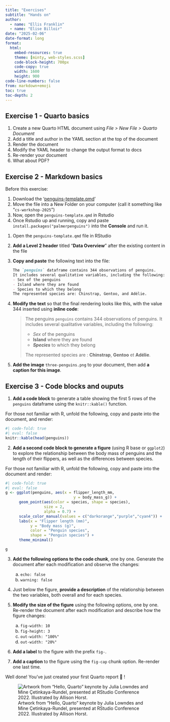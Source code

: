 ```yaml
---
title: "Exercises"
subtitle: "Hands on"
author:
  - name: "Ellis Franklin"
  - name: "Elise Billoir"
date: "2025-02-06"
date-format: long
format:
  html:
    embed-resources: true
    theme: [minty, web-styles.scss]
    code-block-height: 700px
    code-copy: true
    width: 1600
    height: 900
code-line-numbers: false
from: markdown+emoji
toc: true
toc-depth: 2
---
```


## Exercise 1 - Quarto basics

1.  Create a new Quarto HTML document using *File \> New File \> Quarto Document*
2.  Add a title and author in the YAML section at the top of the document
3.  Render the document
4.  Modify the YAML header to change the output format to docs
5.  Re-render your document
6.  What about PDF?

## Exercise 2 - Markdown basics

::: callout-note
Before this exercise: 

1. Download the '[penguins-template.qmd](https://github.com/ellfran-7/repro-research-workshop/tree/main/templates/penguins-template.qmd)' 
2. Move the file into a New Folder on your computer (call it something like "`cs-workshop-2025`")
2. Now, open the `penguins-template.qmd` in Rstudio
3. Once Rstudio up and running, copy and paste `install.packages("palmerpenguins")` into the **Console** and run it.
:::

1.  Open the `penguins-template.qmd` file in RStudio

2.  **Add a Level 2 header** titled "**Data Overview**" after the existing
    content in the file

3.  **Copy and paste** the following text into the file:

    ``` markdown
    The `penguins` dataframe contains 344 observations of penguins.
    It includes several qualitative variables, including the following:
    - Sex of the penguins
    - Island where they are found
    - Species to which they belong
    The represented species are: Chinstrap, Gentoo, and Adélie.
    ```
  
4.  **Modify the text** so that the final rendering looks like this,
    with the value 344 inserted using **inline code**:

    > The penguins `penguins` contains 344 observations of penguins. It
    > includes several qualitative variables, including the following:
    >
    > -   *Sex* of the penguins
    > -   **Island** where they are found
    > -   ***Species*** to which they belong
    >
    > The represented species are : **Chinstrap**, **Gentoo** et
    > **Adélie**.

5.  **Add the image** `three-penguins.png` to your document, then add
    **a caption for this image**.


## Exercise 3 - Code blocks and ouputs

1.  **Add a code block** to generate a table showing the first 5 rows of
    the `penguins` dataframe using the `knitr::kable()` function.

::: callout-tip
For those not familiar with R, unfold the following, copy and paste into the document, and render:

```r
#| code-fold: true
#| eval: false
knitr::kable(head(penguins))
```
:::

2.  **Add a second code block to generate a figure** (using R base or
    `ggplot2`) to explore the relationship between the body mass of
    penguins and the length of their flippers, as well as the
    differences between species.

::: callout-tip
For those not familiar with R, unfold the following, copy and paste
into the document and render:

```r
#| code-fold: true
#| eval: false
g <- ggplot(penguins, aes(x = flipper_length_mm, 
                              y = body_mass_g)) +
      geom_point(aes(color = species, shape = species), 
                 size = 2, 
                 alpha = 0.7) + 
      scale_color_manual(values = c("darkorange","purple","cyan4")) + 
      labs(x = "Flipper length (mm)", 
           y = "Body mass (g)", 
           color = "Penguin species", 
           shape = "Penguin species") + 
      theme_minimal()

g
```
:::

3.  **Add the following options to the code chunk**, one by one. Generate the document after each modification and observe the changes:

    a.  `echo: false`
    b.  `warning: false`

4.  Just below the figure, **provide a description** of the relationship between the two variables, both overall and for each species.

5.  **Modify the size of the figure** using the following options, one by one. Re-render the document after each modification and describe how the figure changes:

    a.  `fig-width: 10`
    b.  `fig-height: 3`
    c.  `out-width: "100%"`
    d.  `out-width: "20%"`

6.  **Add a label** to the figure with the prefix `fig-`.

7.  **Add a caption** to the figure using the `fig-cap` chunk option. Re-render one last time.


Well done! You've just created your first Quarto report 🎉 !

![Artwork from "Hello, Quarto" keynote by Julia Lowndes and Mine Çetinkaya-Rundel, presented at RStudio Conference 2022. Illustrated by Allison Horst.](images/ahorst-twopenguins-qsunset.png)





